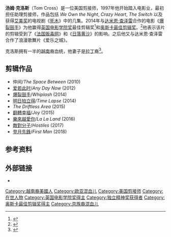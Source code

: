 {{noteTA
|G1=Show
|G2=Movie
}}
'''汤姆·克洛斯'''（Tom Cross）是一位美国剪接师，1997年他开始踏入电影业，最初担任助理剪接师，作品包括 ''We Own the Night'', ''Crazy Heart'', ''The Switch'' 以及获得[[艾美奖|艾美奖]]的电视剧《[[死木|死木]]》中的几集。2014年与[[达米恩·查泽雷|达米恩·查泽雷]]合作的电影《[[爆裂鼓手|爆裂鼓手]]》为他赢得[[英国电影学院奖|英国电影学院奖]]最佳剪辑奖<ref>{{Cite web |url=http://awards.bafta.org/award/2015/film |title=存档副本 |accessdate=2015-02-26 |archive-date=2016-04-16 |archive-url=https://web.archive.org/web/20160416112803/http://awards.bafta.org/award/2015/film |dead-url=no }}</ref>和[[奥斯卡最佳剪辑奖|奥斯卡最佳剪辑奖]]。<ref name="Oscars2015">{{Cite web|url=http://www.oscars.org/oscars/ceremonies/2015|title=87th Academy Awards|accessdate=2015-01-17|archive-date=2016-08-14|archive-url=https://web.archive.org/web/20160814025408/http://www.oscars.org/oscars/ceremonies/2015|dead-url=no}}</ref>他表示该片的剪辑受到了《[[法国贩毒网|法国贩毒网]]》和《[[日落黄沙|日落黄沙]]》的影响。之后他又与达米恩·查泽雷合作了浪漫歌舞片《爱乐之城》。

克洛斯拥有一半的[[越南|越南]]裔血统，他妻子是[[拉丁|拉丁]]裔<ref>{{Cite web |url=http://hollyramoswrites.blogspot.hk/2015/01/today-my-husband-tom-was-nominated-for.html?m=1 |title=存档副本 |access-date=2015-02-26 |archive-date=2016-03-10 |archive-url=https://web.archive.org/web/20160310060527/http://hollyramoswrites.blogspot.hk/2015/01/today-my-husband-tom-was-nominated-for.html?m=1 |dead-url=no }}</ref>。

==剪辑作品==
* 仲间/''The Space Between'' (2010)
* [[爱若此时|爱若此时]]/''Any Day Now'' (2012)
* [[爆裂鼓手|爆裂鼓手]]/''Whiplash'' (2014)
* [[明日拍立得|明日拍立得]]/''Time Lapse'' (2014)
* ''The Driftless Area'' (2015)
* [[翻轉幸福|翻轉幸福]]/''Joy'' (2015)
* [[樂來越愛你|樂來越愛你]]/''La La Land'' (2016)
* [[敵對分子|敵對分子]]/''Hostiles'' (2017)
* [[登月先鋒|登月先鋒]]/''First Man'' (2018)

==参考资料==
{{reflist}}

==外部链接==
*{{IMDb name|0189285|name=Tom Cross}}

{{DEFAULTSORT:Cross, Tom}}
[[Category:越南裔美國人|Category:越南裔美國人]]
[[Category:欧亚混血儿|Category:欧亚混血儿]]
[[Category:美国剪接师|Category:美国剪接师]]
[[Category:在世人物|Category:在世人物]]
[[Category:英国电影学院奖得主|Category:英国电影学院奖得主]]
[[Category:独立精神奖获得者|Category:独立精神奖获得者]]
[[Category:奥斯卡最佳剪辑奖得主|Category:奥斯卡最佳剪辑奖得主]]
[[Category:京族裔混血儿|Category:京族裔混血儿]]